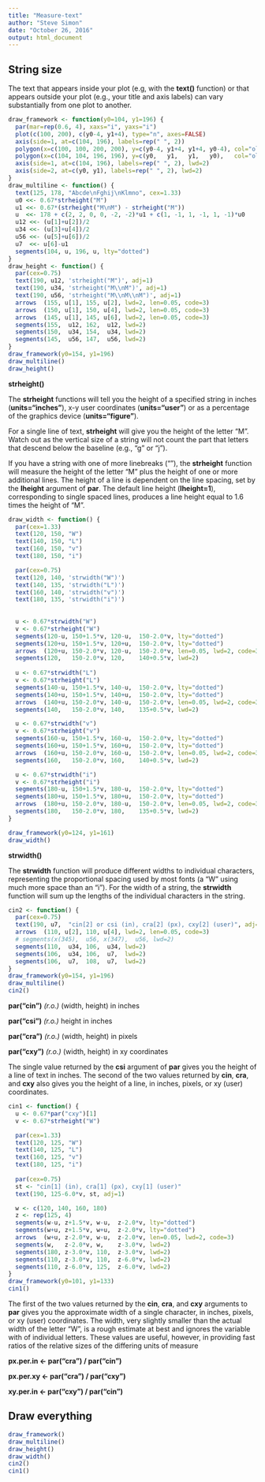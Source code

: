 ```yaml
---
title: "Measure-text"
author: "Steve Simon"
date: "October 26, 2016"
output: html_document
---
```


## String size

The text that appears inside your plot (e.g, with the **text()** function) or that appears outside your plot (e.g., your title and axis labels) can vary substantially from one plot to another.

```r
draw_framework <- function(y0=104, y1=196) {
  par(mar=rep(0.6, 4), xaxs="i", yaxs="i")
  plot(c(100, 200), c(y0-4, y1+4), type="n", axes=FALSE)
  axis(side=1, at=c(104, 196), labels=rep(" ", 2))
  polygon(x=c(100, 100, 200, 200), y=c(y0-4, y1+4, y1+4, y0-4), col="olivedrab1", border=NA)
  polygon(x=c(104, 104, 196, 196), y=c(y0,   y1,   y1,   y0),   col="olivedrab",  border="black", lty="dotted")
  axis(side=1, at=c(104, 196), labels=rep(" ", 2), lwd=2)
  axis(side=2, at=c(y0, y1), labels=rep(" ", 2), lwd=2)
}
draw_multiline <- function() {
  text(125, 178, "Abcde\nFghij\nKlmno", cex=1.33)
  u0 <<- 0.67*strheight("M")
  u1 <<- 0.67*(strheight("M\nM") - strheight("M"))
  u  <<- 178 + c(2, 2, 0, 0, -2, -2)*u1 + c(1, -1, 1, -1, 1, -1)*u0
  u12 <<- (u[1]+u[2])/2
  u34 <<- (u[3]+u[4])/2
  u56 <<- (u[5]+u[6])/2
  u7  <<- u[6]-u1
  segments(104, u, 196, u, lty="dotted")
}
draw_height <- function() {
  par(cex=0.75)
  text(190, u12, 'strheight("M")', adj=1)
  text(190, u34, 'strheight("M\\nM")', adj=1)
  text(190, u56, 'strheight("M\\nM\\nM")', adj=1)
  arrows  (155, u[1], 155, u[2], lwd=2, len=0.05, code=3)
  arrows  (150, u[1], 150, u[4], lwd=2, len=0.05, code=3)
  arrows  (145, u[1], 145, u[6], lwd=2, len=0.05, code=3)
  segments(155,  u12, 162,  u12, lwd=2)
  segments(150,  u34, 154,  u34, lwd=2)
  segments(145,  u56, 147,  u56, lwd=2)
}
draw_framework(y0=154, y1=196)
draw_multiline()
draw_height()
```

**strheight()**

The **strheight** functions will tell you the height of a specified string in inches (**units="inches"**), x-y user coordinates (**units="user"**) or as a percentage of the graphics device (**units="figure"**).

For a single line of text, **strheight** will give you the height of the letter "M". Watch out as the vertical size of a string will not count the part that letters that descend below the baseline (e.g., "g" or "j").

If you have a string with one of more linebreaks ("\n"), the **strheight** function will measure the height of the letter "M" plus the height of one or more additional lines. The height of a line is dependent on the line spacing, set by the **lheight** argument of **par**. The default line height (**lheight=1**), corresponding to single spaced lines, produces a line height equal to 1.6 times the height of "M".

```r
draw_width <- function() {
  par(cex=1.33)
  text(120, 150, "W")
  text(140, 150, "L")
  text(160, 150, "v")
  text(180, 150, "i")

  par(cex=0.75)
  text(120, 140, 'strwidth("W")')
  text(140, 135, 'strwidth("L")')
  text(160, 140, 'strwidth("v")')
  text(180, 135, 'strwidth("i")')
  
  
  u <- 0.67*strwidth("W")
  v <- 0.67*strheight("W")
  segments(120-u, 150+1.5*v, 120-u,  150-2.0*v, lty="dotted")
  segments(120+u, 150+1.5*v, 120+u,  150-2.0*v, lty="dotted")
  arrows  (120+u, 150-2.0*v, 120-u,  150-2.0*v, len=0.05, lwd=2, code=3)
  segments(120,   150-2.0*v, 120,    140+0.5*v, lwd=2)
  
  u <- 0.67*strwidth("L")
  v <- 0.67*strheight("L")
  segments(140-u, 150+1.5*v, 140-u,  150-2.0*v, lty="dotted")
  segments(140+u, 150+1.5*v, 140+u,  150-2.0*v, lty="dotted")
  arrows  (140+u, 150-2.0*v, 140-u,  150-2.0*v, len=0.05, lwd=2, code=3)
  segments(140,   150-2.0*v, 140,    135+0.5*v, lwd=2)

  u <- 0.67*strwidth("v")
  v <- 0.67*strheight("v")
  segments(160-u, 150+1.5*v, 160-u,  150-2.0*v, lty="dotted")
  segments(160+u, 150+1.5*v, 160+u,  150-2.0*v, lty="dotted")
  arrows  (160+u, 150-2.0*v, 160-u,  150-2.0*v, len=0.05, lwd=2, code=3)
  segments(160,   150-2.0*v, 160,    140+0.5*v, lwd=2)

  u <- 0.67*strwidth("i")
  v <- 0.67*strheight("i")
  segments(180-u, 150+1.5*v, 180-u,  150-2.0*v, lty="dotted")
  segments(180+u, 150+1.5*v, 180+u,  150-2.0*v, lty="dotted")
  arrows  (180+u, 150-2.0*v, 180-u,  150-2.0*v, len=0.05, lwd=2, code=3)
  segments(180,   150-2.0*v, 180,    135+0.5*v, lwd=2)
}

draw_framework(y0=124, y1=161)
draw_width()
```

**strwidth()**

The **strwidth** function will produce different widths to individual characters, representing the proportional spacing used by most fonts (a "W" using much more space than an "i"). For the width of a string, the **strwidth** function will sum up the lengths of the individual characters in the string.

```r
cin2 <- function() {
  par(cex=0.75)
  text(190, u7,  "cin[2] or csi (in), cra[2] (px), cxy[2] (user)", adj=1)
  arrows  (110, u[2], 110, u[4], lwd=2, len=0.05, code=3)
  # segments(x(345),  u56, x(347),  u56, lwd=2)
  segments(110,  u34, 106,  u34, lwd=2)
  segments(106,  u34, 106,  u7,  lwd=2)
  segments(106,  u7,  108,  u7,  lwd=2)
}
draw_framework(y0=154, y1=196)
draw_multiline()
cin2()
```

**par("cin")** *(r.o.)* (width, height) in inches

**par("csi")** *(r.o.)* height in inches

**par("cra")** *(r.o.)* (width, height) in pixels

**par("cxy")** *(r.o.)* (width, height) in xy coordinates

The single value returned by the **csi** argument of **par** gives you the height of a line of text in inches. The second of the two values returned by **cin**, **cra**, and **cxy** also gives you the height of a line, in inches, pixels, or xy (user) coordinates.

```r
cin1 <- function() {
  u <- 0.67*par("cxy")[1]
  v <- 0.67*strheight("W")

  par(cex=1.33)  
  text(120, 125, "W")
  text(140, 125, "L")
  text(160, 125, "v")
  text(180, 125, "i")
  
  par(cex=0.75)
  st <- "cin[1] (in), cra[1] (px), cxy[1] (user)"
  text(190, 125-6.0*v, st, adj=1)

  w <- c(120, 140, 160, 180)
  z <- rep(125, 4)
  segments(w-u, z+1.5*v, w-u,  z-2.0*v, lty="dotted")
  segments(w+u, z+1.5*v, w+u,  z-2.0*v, lty="dotted")
  arrows  (w+u, z-2.0*v, w-u,  z-2.0*v, len=0.05, lwd=2, code=3)
  segments(w,   z-2.0*v, w,    z-3.0*v, lwd=2)
  segments(180, z-3.0*v, 110,  z-3.0*v, lwd=2)
  segments(110, z-3.0*v, 110,  z-6.0*v, lwd=2)
  segments(110, z-6.0*v, 125,  z-6.0*v, lwd=2)
}
draw_framework(y0=101, y1=133)
cin1()
```

The first of the two values returned by the **cin**, **cra**, and **cxy** arguments to **par** gives you the approximate width of a single character, in inches, pixels, or xy (user) coordinates. The width, very slightly smaller than the actual width of the letter "W", is a rough estimate at best and ignores the variable with of individual letters. These values are useful, however, in providing fast ratios of the relative sizes of the differing units of measure

**px.per.in <- par("cra") / par("cin")**

**px.per.xy <- par("cra") / par("cxy")**

**xy.per.in <- par("cxy") / par("cin")**

## Draw everything

```r
draw_framework()
draw_multiline()
draw_height()
draw_width()
cin2()
cin1()
```

